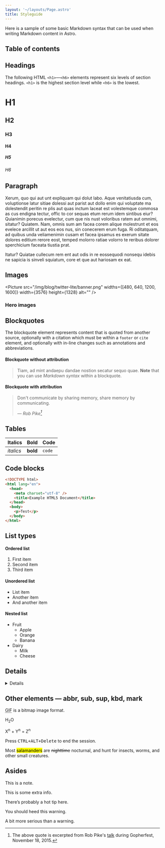 ```yaml
---
layout: '~/layouts/Page.astro'
title: Styleguide
---
```



<PageInfo file="/src/pages/styleguide.mdx" pubDate="2022-10-11" />

Here is a sample of some basic Markdown syntax that can be used when writing Markdown content in Astro.

<aside
  class="prose-base mx-4 mb-4 max-w-[50%] rounded-xl bg-slate-200 px-4 py-1 text-slate-900 dark:bg-slate-800 sm:float-right sm:ml-8 sm:mr-0 md:-mr-32"
  aria-labelledby="toc"
>
  <h2 id="toc" class="!mt-4">
    Table of contents
  </h2>
  <TocList
    headings={[
      { text: 'Headings', slug: 'headings', depth: 0 },
      { text: 'Paragraph', slug: 'paragraph', depth: 0 },
      { text: 'Images', slug: 'images', depth: 0 },
      { text: 'Blockquotes', slug: 'blockquotes', depth: 0 },
      { text: 'Tables', slug: 'tables', depth: 0 },
      { text: 'Code blocks', slug: 'code-blocks', depth: 0 },
      { text: 'List Types', slug: 'list-types', depth: 0 },
      { text: 'Other elements', slug: 'other-elements--abbr-sub-sup-kbd-mark', depth: 0 },
      { text: 'Asides', slug: 'asides', depth: 0 },
    ]}
  />
</aside>

## Headings

The following HTML `<h1>`—`<h6>` elements represent six levels of section headings. `<h1>` is the highest section level while `<h6>` is the lowest.

# H1

## H2

### H3

#### H4

##### H5

###### H6

## Paragraph

Xerum, quo qui aut unt expliquam qui dolut labo. Aque venitatiusda cum, voluptionse latur sitiae dolessi aut parist aut dollo enim qui voluptate ma dolestendit peritin re plis aut quas inctum laceat est volestemque commosa as cus endigna tectur, offic to cor sequas etum rerum idem sintibus eiur? Quianimin porecus evelectur, cum que nis nust voloribus ratem aut omnimi, sitatur? Quiatem. Nam, omnis sum am facea corem alique molestrunt et eos evelece arcillit ut aut eos eos nus, sin conecerem erum fuga. Ri oditatquam, ad quibus unda veliamenimin cusam et facea ipsamus es exerum sitate dolores editium rerore eost, temped molorro ratiae volorro te reribus dolorer sperchicium faceata tiustia prat.

Itatur? Quiatae cullecum rem ent aut odis in re eossequodi nonsequ idebis ne sapicia is sinveli squiatum, core et que aut hariosam ex eat.

## Images

<Picture src="/img/blog/twitter-lite/banner.png" widths={[480, 640, 1200, 1600]} width={3576} height={1328} alt="" />

### Hero images

<div class="lg:bustout">
  <Picture
    src="/img/blog/twitter-lite/banner.png"
    class="!mt-0 w-full max-w-none"
    widths={[480, 640, 1200, 1600]}
    width={3576}
    height={1328}
    alt=""
  />
</div>

## Blockquotes

The blockquote element represents content that is quoted from another source, optionally with a citation which must be within a `footer` or `cite` element, and optionally with in-line changes such as annotations and abbreviations.

#### Blockquote without attribution

> Tiam, ad mint andaepu dandae nostion secatur sequo quae.
> **Note** that you can use _Markdown syntax_ within a blockquote.

#### Blockquote with attribution

> Don't communicate by sharing memory, share memory by communicating.
>
> — <cite>Rob Pike[^1]</cite>

[^1]: The above quote is excerpted from Rob Pike's [talk](https://www.youtube.com/watch?v=PAAkCSZUG1c) during Gopherfest, November 18, 2015.

## Tables

| Italics   | Bold     | Code   |
| --------- | -------- | ------ |
| _italics_ | **bold** | `code` |

## Code blocks

```html title="tacos.html" showLineNumbers {3-6} /charset/ /Test/
<!DOCTYPE html>
<html lang="en">
  <head>
    <meta charset="utf-8" />
    <title>Example HTML5 Document</title>
  </head>
  <body>
    <p>Test</p>
  </body>
</html>
```

## List types

#### Ordered list

1. First item
2. Second item
3. Third item

#### Unordered list

- List item
- Another item
- And another item

#### Nested list

- Fruit
  - Apple
  - Orange
  - Banana
- Dairy
  - Milk
  - Cheese

## Details

<Details title="This is the summary">

Here's some other content.

</Details>

## Other elements — abbr, sub, sup, kbd, mark

<abbr title="Graphics Interchange Format">GIF</abbr> is a bitmap image format.

H<sub>2</sub>O

X<sup>n</sup> + Y<sup>n</sup> = Z<sup>n</sup>

Press <kbd><kbd>CTRL</kbd>+<kbd>ALT</kbd>+<kbd>Delete</kbd></kbd> to end the session.

Most <mark>salamanders</mark> are <del>nighttime</del> nocturnal, and hunt for insects, worms, and other small creatures.

## Asides

<Aside type="note">

This is a note.

</Aside>

<Aside type="info">

This is some extra info.

</Aside>

<Aside type="tip">

There’s probably a hot tip here.

</Aside>

<Aside type="warning">

You should heed this warning.

</Aside>

<Aside type="danger">

A bit more serious than a warning.

</Aside>
